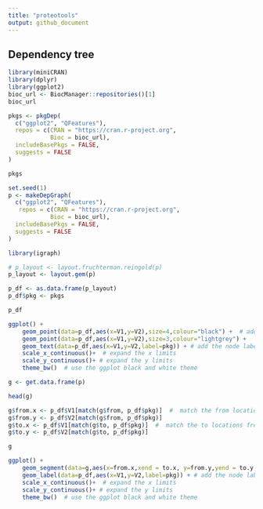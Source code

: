 ```yaml
---
title: "proteotools"
output: github_document
---
```



## Dependency tree

```r
library(miniCRAN)
library(dplyr)
library(ggplot2)
bioc_url <- BiocManager::repositories()[1]
bioc_url
```

```r
pkgs <- pkgDep(
  c("ggplot2", "QFeatures"),
  repos = c(CRAN = "https://cran.r-project.org",
            Bioc = bioc_url),
  includeBasePkgs = FALSE,
  suggests = FALSE
)

pkgs
```

```r
set.seed(1)
p <- makeDepGraph(
  c("ggplot2", "QFeatures"),
   repos = c(CRAN = "https://cran.r-project.org",
            Bioc = bioc_url),
  includeBasePkgs = FALSE,
  suggests = FALSE
)
```

```r
library(igraph)
```

```r
# p_layout <- layout.fruchterman.reingold(p)
p_layout <- layout.gem(p)
```

```r
p_df <- as.data.frame(p_layout)
p_df$pkg <- pkgs

p_df
```

```r
ggplot() +
    geom_point(data=p_df,aes(x=V1,y=V2),size=4,colour="black") +  # adds a black border around the nodes
    geom_point(data=p_df,aes(x=V1,y=V2),size=3,colour="lightgrey") +
    geom_text(data=p_df,aes(x=V1,y=V2,label=pkg)) + # add the node labels
    scale_x_continuous()+  # expand the x limits 
    scale_y_continuous()+ # expand the y limits
    theme_bw()  # use the ggplot black and white theme
```

```r
g <- get.data.frame(p)

head(g)
```

```r
g$from.x <- p_df$V1[match(g$from, p_df$pkg)]  #  match the from locations from the node data.frame we previously connected
g$from.y <- p_df$V2[match(g$from, p_df$pkg)]
g$to.x <- p_df$V1[match(g$to, p_df$pkg)]  #  match the to locations from the node data.frame we previously connected
g$to.y <- p_df$V2[match(g$to, p_df$pkg)]

g
```

```r
ggplot() +
    geom_segment(data=g,aes(x=from.x,xend = to.x, y=from.y,yend = to.y, colour = type), arrow = arrow(length = unit(4, "mm"))) +
    geom_label(data=p_df,aes(x=V1,y=V2,label=pkg)) + # add the node labels
    scale_x_continuous()+  # expand the x limits 
    scale_y_continuous()+ # expand the y limits
    theme_bw()  # use the ggplot black and white theme
```
